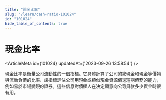 ```yaml
---
title: "現金比率"
slug: "/learn/cash-ratio-101024"
id: "101024"
hide_table_of_contents: true
---
```



# 現金比率

<ArticleMeta id={101024} updatedAt={'2023-09-26 13:58:54'} />
<div className='border-solid border-b border-t-0 my-4 border-[var(--ifm-color-gray-300)]' />

現金比率是衡量公司流動性的一個指標。它具體計算了公司的總現金和現金等價物與流動負債的比率。該指標評估公司用現金或類似現金資源償還短期債務的能力，例如易於市場變現的證券。這些信息對債權人在決定願意向公司貸款多少資金時很有用。
